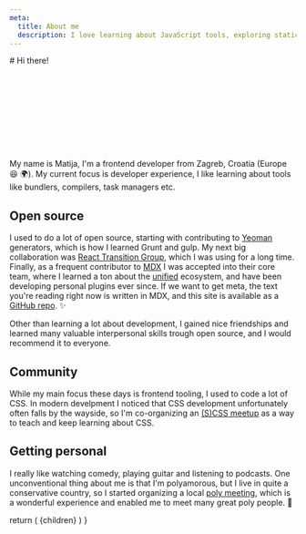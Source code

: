 ```yaml
---
meta:
  title: About me
  description: I love learning about JavaScript tools, exploring static site generation, and creating delightful developer experiences.
---
```



<div className="text-center">
  # Hi there!
</div>

<svg className="animate-hand-wave w-10 h-10 mx-auto -mt-4 lg:w-20 lg:h-20 lg:-mt-6">
  <use href="/icons.svg#hand" />
</svg>

My name is Matija, I'm a frontend developer from Zagreb, Croatia (Europe 😆 🌍). My current focus is developer experience, I like learning about tools like bundlers, compilers, task managers etc.

## Open source

I used to do a lot of open source, starting with contributing to [Yeoman](https://yeoman.io/) generators, which is how I learned Grunt and gulp. My next big collaboration was [React Transition Group](https://reactcommunity.org/react-transition-group/), which I was using for a long time. Finally, as a frequent contributor to [MDX](https://mdxjs.com/) I was accepted into their core team, where I learned a ton about the [unified](https://unifiedjs.com/) ecosystem, and have been developing personal plugins ever since. If we want to get meta, the text you're reading right now is written in MDX, and this site is available as a [GitHub repo](https://github.com/silvenon/silvenon.com). ✨

Other than learning a lot about development, I gained nice friendships and learned many valuable interpersonal skills trough open source, and I would recommend it to everyone.

## Community

While my main focus these days is frontend tooling, I used to code a lot of CSS. In modern develpment I noticed that CSS development unfortunately often falls by the wayside, so I'm co-organizing an [(S)CSS meetup](https://www.meetup.com/S_CSS_Zagreb/) as a way to teach and keep learning about CSS.

## Getting personal

I really like watching comedy, playing guitar and listening to podcasts. One unconventional thing about me is that I'm polyamorous, but I live in quite a conservative country, so I started organizing a local [poly meeting](https://www.meetup.com/poly-zagreb/), which is a wonderful experience and enabled me to meet many great poly people. 🥰

  return (
    <Prose className="pb-10 mt-2 lg:mt-4">
      {children}
    </Prose>
  )
}
